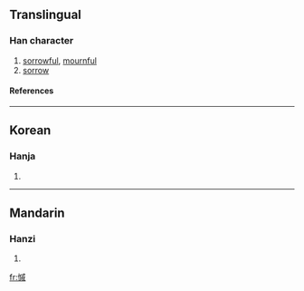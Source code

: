 {{see|慼}}

==Translingual==
===Han character===
{{Han char|rn=61|rad=心|as=11|sn=14|four=|canj=心戈竹火 (PIHF)}}
# [[sorrowful]], [[mournful]]
# [[sorrow]]
====References====
{{Han ref|kx=0401.140|dkj=11159|dj=0741.060|hdz=42345.080|uh=617D|ud=24957}}

----
==Korean==
===Hanja===
{{ko-hanja|hangeul=척|eumhun=|rv=cheok|mr=ch'ŏk|y=chek}}
# {{defn|Korean}}

----
==Mandarin==
===Hanzi===
{{cmn-hanzi|pin=[[qī]] ([[qi1]])|wg=ch'i<sup>1</sup>}}
# {{defn|Mandarin}}

[[fr:慽]]